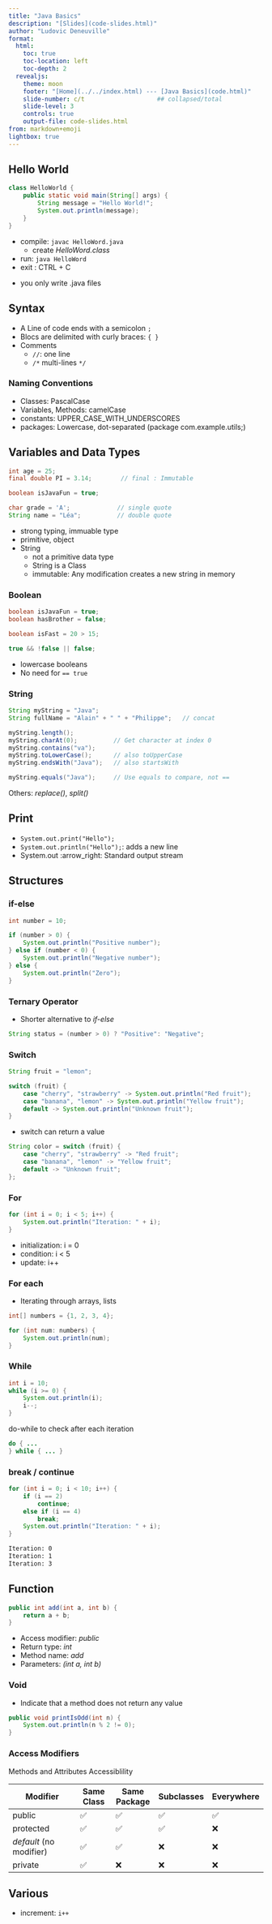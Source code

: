 ```yaml
---
title: "Java Basics"
description: "[Slides](code-slides.html)"
author: "Ludovic Deneuville"
format: 
  html:
    toc: true
    toc-location: left
    toc-depth: 2
  revealjs:
    theme: moon
    footer: "[Home](../../index.html) --- [Java Basics](code.html)"
    slide-number: c/t                    ## collapsed/total
    slide-level: 3
    controls: true
    output-file: code-slides.html
from: markdown+emoji
lightbox: true
---
```



## Hello World

```.java
class HelloWorld {
    public static void main(String[] args) { 
        String message = "Hello World!";
        System.out.println(message);
    }
}
```

- compile: `javac HelloWord.java`
  - create *HelloWord.class*
- run: `java HelloWord`
- exit : CTRL + C

:::{.notes}
- you only write .java files
:::

## Syntax

- A Line of code ends with a semicolon `;`
- Blocs are delimited with curly braces: `{ }`
- Comments
  - `//`: one line
  - `/*` multi-lines `*/`

### Naming Conventions

- Classes: PascalCase 
- Variables, Methods: camelCase
- constants: UPPER_CASE_WITH_UNDERSCORES
- packages: Lowercase, dot-separated (package com.example.utils;)


## Variables and Data Types

```.java
int age = 25;
final double PI = 3.14;        // final : Immutable

boolean isJavaFun = true;

char grade = 'A';             // single quote
String name = "Léa";          // double quote
```

:::{.notes}
- strong typing, immuable type
- primitive, object
- String
  - not a primitive data type
  - String is a Class
  - immutable: Any modification creates a new string in memory
:::

### Boolean

```.java
boolean isJavaFun = true;
boolean hasBrother = false;

boolean isFast = 20 > 15;

true && !false || false;
```

::: {.notes}
- lowercase booleans
- No need for `== true`
:::

### String

```.java
String myString = "Java";
String fullName = "Alain" + " " + "Philippe";   // concat

myString.length();
myString.charAt(0);          // Get character at index 0
myString.contains("va");
myString.toLowerCase();      // also toUpperCase
myString.endsWith("Java");   // also startsWith

myString.equals("Java");     // Use equals to compare, not ==
```

Others: *replace()*, *split()*


## Print

- `System.out.print("Hello");`
- `System.out.println("Hello");`: adds a new line
- System.out :arrow_right: Standard output stream


## Structures

### if-else

```.java
int number = 10;

if (number > 0) {
    System.out.println("Positive number");
} else if (number < 0) {
    System.out.println("Negative number");
} else {
    System.out.println("Zero");
}
```

### Ternary Operator

- Shorter alternative to *if-else*

```.java
String status = (number > 0) ? "Positive": "Negative";
```

### Switch

```.java
String fruit = "lemon";

switch (fruit) {
    case "cherry", "strawberry" -> System.out.println("Red fruit");
    case "banana", "lemon" -> System.out.println("Yellow fruit");
    default -> System.out.println("Unknown fruit");
}
```

::: {.notes}
- switch can return a value

```.java
String color = switch (fruit) {
    case "cherry", "strawberry" -> "Red fruit";
    case "banana", "lemon" -> "Yellow fruit";
    default -> "Unknown fruit";
};
```
:::


### For

```.java
for (int i = 0; i < 5; i++) {
    System.out.println("Iteration: " + i);
}
```

- initialization: i = 0
- condition: i < 5
- update: i++


### For each

- Iterating through arrays, lists

```.java
int[] numbers = {1, 2, 3, 4};

for (int num: numbers) {
    System.out.println(num);
}
```

### While


```.java
int i = 10;
while (i >= 0) {
    System.out.println(i);
    i--;
}
```

:::{.notes}
do-while to check after each iteration

```.java
do { ...
} while { ... }
```
:::


### break / continue


```.java
for (int i = 0; i < 10; i++) {
    if (i == 2)
        continue;
    else if (i == 4)
        break;
    System.out.println("Iteration: " + i);
}
```

::: {.fragment}
``` .txt
Iteration: 0
Iteration: 1
Iteration: 3
```
:::

## Function

```.java
public int add(int a, int b) {
    return a + b;
}
```

- Access modifier: *public*
- Return type: *int*
- Method name: *add*
- Parameters: *(int a, int b)*


### Void

- Indicate that a method does not return any value

```.java
public void printIsOdd(int n) {
    System.out.println(n % 2 != 0);
}
```


### Access Modifiers

Methods and Attributes Accessiblility

| Modifier                | Same Class | Same Package | Subclasses  |  Everywhere   |
|-------------------------|------------|--------------|-------------|---------------|
| public                  | ✅         | ✅          | ✅          | ✅           |
| protected               | ✅         | ✅          | ✅          | ❌           |
| *default* (no modifier) | ✅         | ✅          | ❌          | ❌           |
| private                 | ✅         | ❌          | ❌          | ❌           |


## Various

- increment: `i++`
